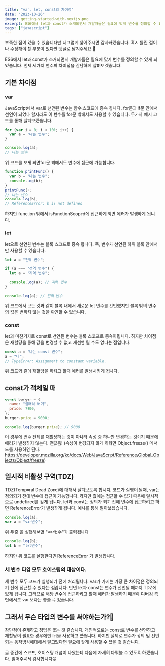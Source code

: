 ```yaml
---
title: "var, let, const의 차이점"
date: "2022-10-26"
image: getting-started-with-nextjs.png
excerpt: ES6에서 let과 const가 소개되면서 개발자들은 필요에 맞게 변수를 정의할 수 있게 되었습니다. 먼저 세가지 변수의 차이점을 간단하게 살펴보겠습니다.
tags: ["javascript"]
---
```


부족한 점이 있을 수 있습니다만 너그럽게 읽어주시면 감사하겠습니다.
혹시 틀린 점이나 수정해야 할 부분이 있다면 댓글로 남겨주세요.🙏

ES6에서 let과 const가 소개되면서 개발자들은 필요에 맞게 변수를 정의할 수 있게 되었습니다. 먼저 세가지 변수의 차이점을 간단하게 살펴보겠습니다.

## 기본 차이점

### var

JavaScript에서 var로 선언된 변수는 함수 스코프에 종속 됩니다. for문과 if문 안에서 선언이 되었다 할지라도 이 변수를 for문 밖에서도 사용할 수 있습니다. 두가지 예시 코드를 통해 살펴보겠습니다.

```javascript
for (var i = 0; i < 100; i++) {
  var a = "나는 변수";
}

console.log(a);
// 나는 변수
```

위 코드를 보게 되면for문 밖에서도 변수에 접근에 가능합니다.

```javascript
function printFunc() {
  var b = "나는 변수";
  console.log(b);
}
printFunc();
// 나는 변수
console.log(b);
// ReferenceError: b is not defined
```

하지만 function 밖에서 isFunctionScoped에 접근하게 되면 에러가 발생하게 됩니다.

### let

let으로 선언된 변수는 블록 스코프로 종속 됩니다. 즉, 변수가 선언된 하위 블록 안에서만 사용할 수 있습니다.

```javascript
let a = "전역 변수";

if (a === "전역 변수") {
  let a = "지역 변수";

  console.log(a); // 지역 변수
}

console.log(a); // 전역 변수
```

위 코드에서 보는 것과 같이 블록 내에서 새로운 let 변수를 선언했지만 블록 밖의 변수의 값은 변하지 않는 것을 확인할 수 있습니다.

### const

let과 마찬가지로 const로 선언된 변수는 블록 스코프로 종속이됩니다. 하지만 차이점은 재할당을 통해 값을 변경할 수 없고 재선언 될 수도 없다는 점입니다.

```javascript
const a = "나는 const 변수";
a = "나";
// TypeError: Assignment to constant variable.
```

위 코드와 같이 재할당을 하려고 할때 에러를 발생시키게 됩니다.

## const가 객체일 때

```javascript
const burger = {
  name: "클래식 버거",
  price: 7900,
};
burger.price = 9000;

console.log(burger.price); // 9000
```

이 경우에 변수 전체를 재할당하는 것이 아니라 속성 중 하나만 변경하는 것이기 때문에 에러가 발생하지 않는다. 괜찮음!
(속성이 변경되지 않게 하려면 Object.freeze() 메서드를 사용하면 된다. https://developer.mozilla.org/ko/docs/Web/JavaScript/Reference/Global_Objects/Object/freeze)

## 일시적 비활성 구역(TDZ)

TDZ(Temporal Dead Zone)에 대해서 살펴보도록 합시다.
코드가 실행이 될때, var는 정의되기 전에 변수에 접근이 가능합니다. 하지만 값에는 접근할 수 없기 때문에 일시적으로 undefined를 갖게 됩니다.
let과 const는 정의가 되기 전에 변수에 접근하려고 하면 ReferenceError가 발생하게 됩니다.
예시를 통해 알아보겠습니다.

```javascript
console.log(a);
var a = "var변수";
```

위 두줄 을 실행해보면 "var변수"가 출력됩니다.

```javascript
console.log(b);
let b = "let변수";
```

하지만 위 코드를 실행한다면 ReferenceError 가 발생합니다.

### 세 변수 타입 모두 호이스팅의 대상이다.

세 변수 모두 코드가 실행되기 전에 처리됩니다.
var가 가지는 가장 큰 차이점은 정의되기 전에 접근할 수 있다는 점입니다. 반면 let과 const는 변수가 선언될 때까지 TDZ에 있게 됩니다. 그러므로 해당 변수에 접근하려고 할때 에러가 발생하기 때문에 디버깅 측면에서도 var 보다는 좋을 수 있습니다.

## 그래서 무슨 타입의 변수를 써야하는가?🤔

장단점이 존재하고 정답은 없는 것 같습니다.
개인적으로는 const로 변수를 선언하고 재할당이 필요한 경우에만 let을 사용하고 있습니다. 하지만 실제로 변수가 정의 및 선언되는 동작방식에대해서 알고있다면 필요에 맞게 사용할 수 있을 것 같습니다.

글 중간에 스코프, 호이스팅 개념이 나왔는데 다음에 자세히 다뤄볼 수 있도록 하겠습니다.
읽어주셔서 감사합니다😀
